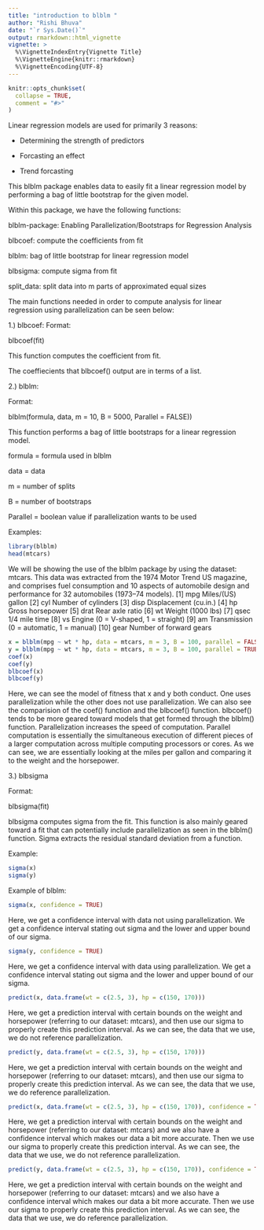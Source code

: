 ```yaml
---
title: "introduction to blblm "
author: "Rishi Bhuva"
date: "`r Sys.Date()`"
output: rmarkdown::html_vignette
vignette: >
  %\VignetteIndexEntry{Vignette Title}
  %\VignetteEngine{knitr::rmarkdown}
  %\VignetteEncoding{UTF-8}
---
```


```r
knitr::opts_chunk$set(
  collapse = TRUE,
  comment = "#>"
)
```

Linear regression models are used for primarily 3 reasons:

- Determining the strength of predictors

- Forcasting an effect 

- Trend forcasting


This blblm package enables data to easily fit a linear regression model by performing a bag of little bootstrap for the given model.

Within this package, we have the following functions:



blblm-package: Enabling Parallelization/Bootstraps for Regression Analysis

blbcoef:	compute the coefficients from fit

blblm: 	bag of little bootstrap for linear regression model

blbsigma:	compute sigma from fit

split_data:	split data into m parts of approximated equal sizes

The main functions needed in order to compute analysis for linear regression using parallelization can be seen below:


1.) blbcoef:
Format:

blbcoef(fit)

This function computes the coefficient from fit. 



The coeffiecients that blbcoef() output are in terms of a list. 

2.) blblm:


Format:

blblm(formula, data, m = 10, B = 5000, Parallel = FALSE))


This function performs a bag of little bootstraps for a linear regression model. 

formula = formula used in blblm

data = data

m = number of splits

B = number of bootstraps

Parallel = boolean value if parallelization wants to be used

Examples:

```r
library(blblm)
head(mtcars)
```
 
We will be showing the use of the blblm package by using the dataset: mtcars. 
This data was extracted from the 1974 Motor Trend US magazine, and comprises fuel consumption and 10 aspects of automobile design and performance for 32 automobiles (1973--74 models).
[1]	mpg	Miles/(US) gallon
[2]	cyl	Number of cylinders
[3]	disp Displacement (cu.in.)
[4]	hp Gross horsepower
[5]	drat Rear axle ratio
[6]	wt Weight (1000 lbs)
[7]	qsec 1/4 mile time
[8]	vs Engine (0 = V-shaped, 1 = straight)
[9]	am Transmission (0 = automatic, 1 = manual)
[10] gear Number of forward gears

```r
x = blblm(mpg ~ wt * hp, data = mtcars, m = 3, B = 100, parallel = FALSE)
y = blblm(mpg ~ wt * hp, data = mtcars, m = 3, B = 100, parallel = TRUE)
coef(x)
coef(y)
blbcoef(x)
blbcoef(y)
```

Here, we can see the model of fitness that x and y both conduct. One uses parallelization while the other does not use parallelization. We can also see the comparision of the coef() function and the blbcoef() function. blbcoef() tends to be more geared toward models that get formed through the blblm() function. Parallelization increases the speed of computation. Parallel computation is essentially the simultaneous execution of different pieces of a larger computation across multiple computing processors or cores. As we can see, we are essentially looking at the miles per gallon and comparing it to the weight and the horsepower.

3.) blbsigma

Format: 

blbsigma(fit)


blbsigma computes sigma from the fit. This function is also mainly geared toward a fit that can potentially include parallelization as seen in the blblm() function.
Sigma extracts the residual standard deviation from a function.

Example:
```r
sigma(x)
sigma(y)
```



Example of blblm:

```r
sigma(x, confidence = TRUE)
```

Here, we get a confidence interval with data not using parallelization. We get a confidence interval stating out sigma and the lower and upper bound of our sigma. 

```r
sigma(y, confidence = TRUE)
```

Here, we get a confidence interval with data using parallelization. We get a confidence interval stating out sigma and the lower and upper bound of our sigma.

```r
predict(x, data.frame(wt = c(2.5, 3), hp = c(150, 170)))
```

Here, we get a prediction interval with certain bounds on the weight and horsepower (referring to our dataset: mtcars), and then use our sigma to properly create this prediction interval. As we can see, the data that we use, we do not reference parallelization.
```r
predict(y, data.frame(wt = c(2.5, 3), hp = c(150, 170)))
```


Here, we get a prediction interval with certain bounds on the weight and horsepower (referring to our dataset: mtcars), and then use our sigma to properly create this prediction interval. As we can see, the data that we use, we do reference parallelization.

```r
predict(x, data.frame(wt = c(2.5, 3), hp = c(150, 170)), confidence = TRUE)
```
Here, we get a prediction interval with certain bounds on the weight and horsepower (referring to our dataset: mtcars) and we also have a confidence interval which makes our data a bit more accurate. Then we use our sigma to properly create this prediction interval. As we can see, the data that we use, we do not reference parallelization.

```r
predict(y, data.frame(wt = c(2.5, 3), hp = c(150, 170)), confidence = TRUE)
```

Here, we get a prediction interval with certain bounds on the weight and horsepower (referring to our dataset: mtcars) and we also have a confidence interval which makes our data a bit more accurate. Then we use our sigma to properly create this prediction interval. As we can see, the data that we use, we do reference parallelization.





